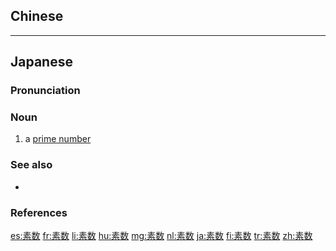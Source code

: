 {{also|素數}}
==Chinese==
{{zh-see|素數}}

----

==Japanese==
{{wikipedia|lang=ja}}
{{ja-kanjitab|そ|すう|yomi=o}}

===Pronunciation===
{{ja-pron|そすう|y=o|acc=2|acc_ref=NHK,DJR,SMK5}}

===Noun===
{{ja-noun|そすう|kyu=素數}}

# a [[prime number]]

===See also===
* {{ja-r|合%成%数|ごう%せい%すう}}

===References===
<references/>

{{C|ja|Numbers|Number theory|sort=そすう}}

[[es:素数]]
[[fr:素数]]
[[li:素数]]
[[hu:素数]]
[[mg:素数]]
[[nl:素数]]
[[ja:素数]]
[[fi:素数]]
[[tr:素数]]
[[zh:素数]]